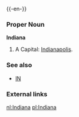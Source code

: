 {{wikipedia}}
{{-en-}}

===Proper Noun===
'''Indiana'''
#A {{USstate}}  Capital: [[Indianapolis]].
===See also===
*[[IN]]
===External links===
{{pedialite}}

[[nl:Indiana]]
[[pl:Indiana]]